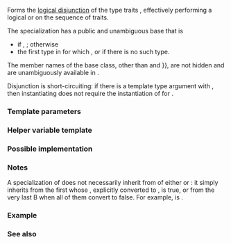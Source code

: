 {{cpp/experimental/title|disjunction}}
{{cpp/experimental/lib extensions 2/navbar}}
{{fmbox|class=noprint|style=font-size: 0.8em|text='''Merged into ISO C++''' The functionality described on this page was merged into the mainline ISO C++ standard as of 2/2016, see  {{ltt|cpp/types/disjunction|std::disjunction}} {{mark since c++17}} }}
{{dcl begin}}
{{dcl header|experimental/type_traits}}
{{dcl|since=libfund_ts_2|1=
template&lt; class... B &gt;
struct disjunction;
}}
{{dcl end}}

Forms the [https://en.wikipedia.org/wiki/Logical_disjunction logical disjunction] of the type traits {{tt|B...}}, effectively performing a logical or on the sequence of traits.

The specialization {{c|std::experimental::disjunction&lt;B1, ..., BN&gt;}} has a public and unambiguous base that is 
* if {{c|1=sizeof...(B) == 0}}, {{c|std::false_type}}; otherwise
* the first type {{tt|Bi}} in {{tt|B1, ..., BN}} for which {{c|1=bool(Bi::value) == true}}, or {{tt|BN}} if there is no such type.

The member names of the base class, other than {{tt|disjunction}} and {{tt|operator{{=}}}}, are not hidden and are unambiguously available in {{tt|disjunction}}.

Disjunction is short-circuiting: if there is a template type argument {{tt|Bi}} with {{c|1=bool(Bi::value) != false}}, then instantiating {{c|disjunction&lt;B1, ..., BN&gt;::value}} does not require the instantiation of {{c|Bj::value}} for {{tt|j &gt; i}}.

===Template parameters===
{{par begin}}
{{par|B...|every template argument {{tt|Bi}} for which {{c|Bi::value}} is instantiated must be usable as a base class and define member {{tt|value}} that is convertible to {{c|bool}}}}
{{par end}}

=== Helper variable template ===
{{dcl begin}}
{{dcl|since=libfund_ts_2|1=
template&lt; class... B &gt;
constexpr bool disjunction_v = disjunction&lt;B...&gt;::value;
}}
{{dcl end}}

===Possible implementation===
{{eq fun
|1=
template&lt;class...&gt; struct disjunction : std::false_type {};
template&lt;class B1&gt; struct disjunction&lt;B1&gt; : B1 {};
template&lt;class B1, class... Bn&gt;
struct disjunction&lt;B1, Bn...&gt; 
    : std::conditional_t&lt;bool(B1::value), B1, disjunction&lt;Bn...&gt;&gt;  {};
}}

===Notes===
A specialization of {{tt|disjunction}} does not necessarily inherit from of either {{c|std::true_type}} or {{c|std::false_type}}: it simply inherits from the first {{tt|B}} whose {{tt|::value}}, explicitly converted to {{tt|bool}}, is true, or from the very last B when all of them convert to false. For example, {{c|disjunction&lt;std::integral_constant&lt;int, 2&gt;, std::integral_constant&lt;int, 4&gt;&gt;::value}} is {{c|2}}.

===Example===
{{example|code=
}}

===See also===
{{dsc begin}}
{{dsc inc|cpp/types/dsc disjunction}}
{{dsc end}}